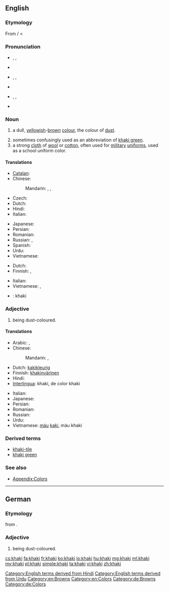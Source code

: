 ==English==

===Etymology===
From {{w|Hindustani}} {{term|ख़ाकी|sc=Deva|lang=hi}} / {{term|خاکی|sc=ur-Arab|tr=xākī|lang=ur}} < {{etyl|fa}} {{term|خاکی|tr=xâki|sc=fa-Arab||dusty, earthy, earth-colored|lang=fa}}

===Pronunciation===
* {{a|Aus|UK}} {{enPR|kä-k'ē}}, {{IPA|/ˈkɑː.ki/}}, {{SAMPA|/"kA:.ki/}}
* {{rhymes|ɑːki}}
* {{a|Canada}} {{enPR|kär-k'ē|kä-k'ē|kă-k'ē}}, {{IPA|/ˈkɑɹ.ki/|/ˈkɑː.ki/|/ˈkæki/}}, {{SAMPA|/"kArki/|/"kA:.ki/|/"k{ki/}}
* {{rhymes|ɑɹki}}
* {{a|US}} {{enPR|kă-k'ē}}, {{IPA|/ˈkæ.ki/}}, {{SAMPA|/"k{ki:/}}
* {{rhymes|æki}}

===Noun===
{{en-noun}}

#  a dull, [[yellow]]ish-[[brown]] [[color|colour]], the colour of [[dust]].
#: {{color panel|F0E68C}}
# sometimes confusingly used as an abbreviation of [[khaki green]].
# a strong [[cloth]] of [[wool]] or [[cotton]], often used for [[military]] [[uniform]]s, used as a school uniform color.

====Translations====
{{trans-top|colour}}
* [[Catalan]]: {{t|ca|caqui|m}}
* Chinese:
*: Mandarin: {{t|zh|卡其色|tr=kǎqísè|sc=Hani}}, {{t|zh|黃褐色|sc=Hani}}, {{t|zh|黄褐色|tr=huánghésè|sc=Hani}}
* Czech: {{t+|cs|khaki}}
* Dutch: {{t+|nl|kaki|n}}
* Hindi: {{t|hi|ख़ाकी|tr=xākī|sc=Deva}}
* Italian: {{t+|it|cachi|m}}
{{trans-mid}}
* Japanese: {{t|ja|カーキ色|tr=kāki-iro|sc=Jpan}}
* Persian: {{t|fa|خاکی|tr=xâki|sc=fa-Arab}}
* Romanian: {{t+|ro|kaki}}
* Russian: {{t|ru|хаки|n|tr=xáki}} {{indeclinable}}, {{t|ru|цвет хаки|m|tr=cvet xáki|sc=Cyrl}}
* Spanish: {{t|es|caqui|m}}
* Urdu: {{t|ur|خاکی|tr=xākī|sc=ur-Arab}}
* Vietnamese: {{t|vi|màu kaki}}
{{trans-bottom}}

{{trans-top|cloth}}
* Dutch: {{t|nl|legerkledij|f}}
* Finnish: {{t|fi|khaki}}, {{t|fi|khakikangas}}
{{trans-mid}}
* Italian: {{t+|it|cachi|m}}
* Vietnamese: {{t|vi|vải kaki}}, {{t|vi|vải khaki}}
{{trans-bottom}}

{{checktrans}}
<!--Remove this section once all of the translations below have been moved into the tables above.-->
* {{ttbc|ia}}: khaki

===Adjective===
{{en-adj}}

#  being dust-coloured.

====Translations====
{{trans-top|colour}}
* Arabic: {{t|ar|كاكي|tr=kaaki}},  {{t|ar|خاكي|tr=khaaki}}
* Chinese:
*: Mandarin: {{t|cmn|黃褐色|sc=Hani}},  {{t|cmn|黄褐色|tr=huánghé-sè|sc=Hani}}
* Dutch: [[kakikleurig]]
* Finnish: [[khakinvärinen]]
* Hindi: {{t-|hi|ख़ाकी|tr=xākī|xs=Hindi}}
* [[Interlingua]]: khaki, de color khaki
{{trans-mid}}
* Italian: {{t+|it|cachi|m}}
* Japanese: {{t|ja|カーキ色|tr=kāki-iro}}
* Persian: {{t+|fa|خاکی|tr=xâki}}
* Romanian: {{t+|ro|kaki}}
* Russian: {{t|ru|хаки|tr=xáki}}
* Urdu: {{t-|ur|خاکی|tr=xākī|xs=Urdu}}
* Vietnamese: [[màu]] [[kaki]], màu khaki
{{trans-bottom}}

===Derived terms===
* [[khaki-tile]]
* [[khaki green]]

===See also===
* [[Appendix:Colors]]

[[Category:English terms derived from Hindi]]
[[Category:English terms derived from Urdu]]
[[Category:en:Browns]]
[[Category:en:Colors]]

----

==German==

===Etymology===
from {{etyl|en|de}} {{term|khaki|lang=en}}.

===Adjective===
{{infl|de|adjective}}

# being dust-coloured.

[[Category:de:Browns]]
[[Category:de:Colors]]

[[cs:khaki]]
[[fa:khaki]]
[[fr:khaki]]
[[ko:khaki]]
[[io:khaki]]
[[hu:khaki]]
[[mg:khaki]]
[[ml:khaki]]
[[my:khaki]]
[[pl:khaki]]
[[simple:khaki]]
[[ta:khaki]]
[[vi:khaki]]
[[zh:khaki]]